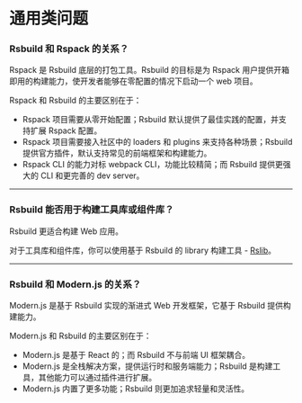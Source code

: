 # 通用类问题

### Rsbuild 和 Rspack 的关系？

Rspack 是 Rsbuild 底层的打包工具。Rsbuild 的目标是为 Rspack 用户提供开箱即用的构建能力，使开发者能够在零配置的情况下启动一个 web 项目。

Rspack 和 Rsbuild 的主要区别在于：

- Rspack 项目需要从零开始配置；Rsbuild 默认提供了最佳实践的配置，并支持扩展 Rspack 配置。
- Rspack 项目需要接入社区中的 loaders 和 plugins 来支持各种场景；Rsbuild 提供官方插件，默认支持常见的前端框架和构建能力。
- Rspack CLI 的能力对标 webpack CLI，功能比较精简；而 Rsbuild 提供更强大的 CLI 和更完善的 dev server。

---

### Rsbuild 能否用于构建工具库或组件库？

Rsbuild 更适合构建 Web 应用。

对于工具库和组件库，你可以使用基于 Rsbuild 的 library 构建工具 - [Rslib](https://github.com/web-infra-dev/rslib)。

---

### Rsbuild 和 Modern.js 的关系？

Modern.js 是基于 Rsbuild 实现的渐进式 Web 开发框架，它基于 Rsbuild 提供构建能力。

Modern.js 和 Rsbuild 的主要区别在于：

- Modern.js 是基于 React 的；而 Rsbuild 不与前端 UI 框架耦合。
- Modern.js 是全栈解决方案，提供运行时和服务端能力；Rsbuild 是构建工具，其他能力可以通过插件进行扩展。
- Modern.js 内置了更多功能；Rsbuild 则更加追求轻量和灵活性。
